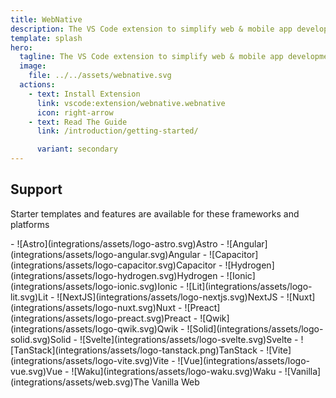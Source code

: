```yaml
---
title: WebNative
description: The VS Code extension to simplify web & mobile app development
template: splash
hero:
  tagline: The VS Code extension to simplify web & mobile app development
  image:
    file: ../../assets/webnative.svg
  actions:
    - text: Install Extension
      link: vscode:extension/webnative.webnative
      icon: right-arrow
    - text: Read The Guide
      link: /introduction/getting-started/

      variant: secondary
---
```


## Support
Starter templates and features are available for these frameworks and platforms

<div class="grid">
  - ![Astro](integrations/assets/logo-astro.svg)Astro
  - ![Angular](integrations/assets/logo-angular.svg)Angular
  - ![Capacitor](integrations/assets/logo-capacitor.svg)Capacitor
  - ![Hydrogen](integrations/assets/logo-hydrogen.svg)Hydrogen
  - ![Ionic](integrations/assets/logo-ionic.svg)Ionic
  - ![Lit](integrations/assets/logo-lit.svg)Lit
  - ![NextJS](integrations/assets/logo-nextjs.svg)NextJS
  - ![Nuxt](integrations/assets/logo-nuxt.svg)Nuxt
  - ![Preact](integrations/assets/logo-preact.svg)Preact
  - ![Qwik](integrations/assets/logo-qwik.svg)Qwik
  - ![Solid](integrations/assets/logo-solid.svg)Solid
  - ![Svelte](integrations/assets/logo-svelte.svg)Svelte
  - ![TanStack](integrations/assets/logo-tanstack.png)TanStack
  - ![Vite](integrations/assets/logo-vite.svg)Vite
  - ![Vue](integrations/assets/logo-vue.svg)Vue
  - ![Waku](integrations/assets/logo-waku.svg)Waku
  - ![Vanilla](integrations/assets/web.svg)The Vanilla Web
</div>



